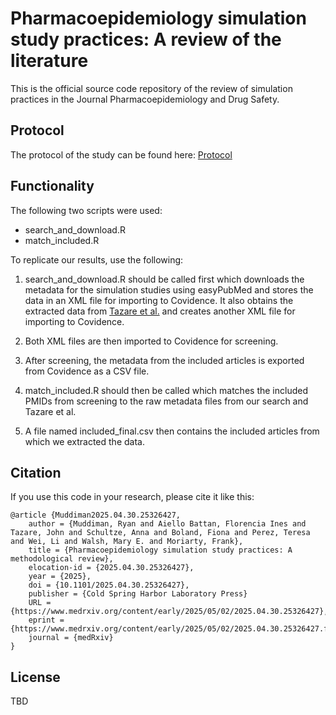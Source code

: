 # Pharmacoepidemiology simulation study practices: A review of the literature

This is the official source code repository of the review of simulation practices in the Journal Pharmacoepidemiology and Drug Safety.

## Protocol

The protocol of the study can be found here: [Protocol](../2.1.a_i.emulat_sim_brief/reports/emulat_sim_protocol.pdf)

## Functionality

The following two scripts were used:

-   search_and_download.R
-   match_included.R

To replicate our results, use the following: 

1. search_and_download.R should be called first which downloads the metadata for the simulation studies using easyPubMed and stores the data in an XML file for importing to Covidence. It also obtains the extracted data from [Tazare et al.](https://doi.org/10.1002/pds.5856) and creates another XML file for importing to Covidence. 

2. Both XML files are then imported to Covidence for screening. 

3. After screening, the metadata from the included articles is exported from Covidence as a CSV file.

4. match_included.R should then be called which matches the included PMIDs from screening to the raw metadata files from our search and Tazare et al. 

5. A file named included_final.csv then contains the included articles from which we extracted the data.

## Citation

If you use this code in your research, please cite it like this:

```         
@article {Muddiman2025.04.30.25326427,
	author = {Muddiman, Ryan and Aiello Battan, Florencia Ines and Tazare, John and Schultze, Anna and Boland, Fiona and Perez, Teresa and Wei, Li and Walsh, Mary E. and Moriarty, Frank},
	title = {Pharmacoepidemiology simulation study practices: A methodological review},
	elocation-id = {2025.04.30.25326427},
	year = {2025},
	doi = {10.1101/2025.04.30.25326427},
	publisher = {Cold Spring Harbor Laboratory Press}
	URL = {https://www.medrxiv.org/content/early/2025/05/02/2025.04.30.25326427},
	eprint = {https://www.medrxiv.org/content/early/2025/05/02/2025.04.30.25326427.full.pdf},
	journal = {medRxiv}
}

```

## License

TBD
